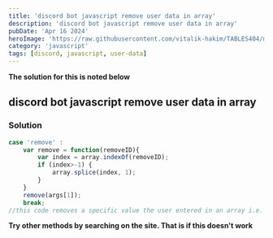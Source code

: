 ```yaml
---
title: 'discord bot javascript remove user data in array'
description: 'discord bot javascript remove user data in array'
pubDate: 'Apr 16 2024'
heroImage: 'https://raw.githubusercontent.com/vitalik-hakim/TABLES404/main/error_b/JavaScript.png'
category: 'javascript'
tags: [discord, javascript, user-data]
---
```


**The solution for this is noted below**

## discord bot javascript remove user data in array

### Solution

```javascript
case 'remove' :
    var remove = function(removeID){
        var index = array.indexOf(removeID);
        if (index>-1) {
            array.splice(index, 1);
        }
    }
    remove(args[1]);
    break;
//this code removes a specific value the user entered in an array i.e. !remove (the value here)
```

**Try other methods by searching on the site. That is if this doesn't work**
